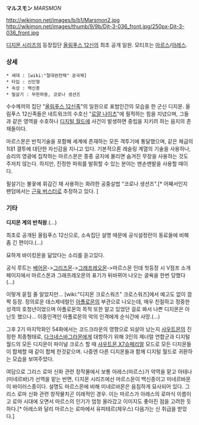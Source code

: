 '''マルスモン''' ''MARSMON''

http://wikimon.net/images/b/b1/Marsmon2.jpg http://wikimon.net/images/thumb/9/9b/Djt-3-036_front.jpg/250px-Djt-3-036_front.jpg

[[디지몬 시리즈]]의 등장집단 [[올림푸스 12신]]의 최초 공개 일원.
모티프는 [[마르스]]/[[아레스]].

=== 상세 ===

 * 세대 : [wiki:"절대완전체" 궁극체]
 * 타입 : 신인형
 * 속성 : 백신종
 * 필살기 : 무한파동, 코로나 생션즈

수수께끼의 집단 "[[올림푸스 12신]]족"의 일원으로 표범인간의 모습을 한 군신 디지몬. 올림푸스 12신족들은 네트워크의 수호신 "[[로얄 나이츠]]"에 필적하는 힘을 지녔으며, 그들과 같은 영역을 수호하나 [[디지털 월드]]에 사건이 발생하면 중립을 지키려 하는 음지의 존재들이다.

마르스몬은 반칙기술을 포함해 세계에 존재하는 모든 격투기에 통달했으며, 같은 체급의 1대1 결투에 대단한 자신감을 지니고 있다. 기본적으론 레슬링 계열의 기술을 사용하나, 승리의 영광에 집착하는 마르스몬은 종종 궁지에 몰리면 숨겨진 무장을 사용하는 것도 주저치 않는다. 하지만, 진정한 파워를 발휘할 수 있는 분야는 맨손맨발을 사용할 때이다.

필살기는 불꽃에 휘감긴 채 사용하는 화려한 공중살법 "코로나 생션즈".[* 어째서인지 팬덤에서는 [[근육 버스터]]로 추정하고 있다. ]

=== 기타 ===
'''디지몬 계의 반칙왕'''.(…)

최초로 공개된 올림푸스 12신으로, 소속집단 설명 때문에 공식설정란이 동료들에 비해 좀 긴 편이다.(…)

묘하게 바이킹몬을 닮았다는 소리를 듣고있다.

공식 루트는 [[베어몬]]->[[그리즈몬]]->[[그래프레오몬]]->마르스몬 인데 첫등장 시 V점프 소개 페이지에서 마르스몬과 그래프레오몬의 표기가 뒤바뀌어 나오는 굴욕을 한번 당했다(...)

이렇게 묻힐 줄 알았지만... [wiki:"디지몬 크로스워즈" 크로스워즈]에서 예고도 없이 깜짝 등장. 정의로운 데스제네럴인 [[아폴로몬]]의 부관으로 나오는데, 매우 친절하고 정중한 성격의 호청년이었으며 아폴로몬의 목적 또한 알고 있었던 걸로 봐서 나쁜 디지몬은 아닌듯 했으나... 이중인격인 아폴로몬의 악의 인격에게 순식간에 사망.(...)

그후 2기 마지막화인 54화에서는 코드크라운의 영향으로 되살아 났는지 [[샤우트몬]]의 진정한 최종형태로, [[다크네스바그라몬]]에게 대항하기 위해 3인의 제너럴 연합군과 디지털 월드의 모든 디지몬이 파이널 크로스 할 때 [[샤우트몬 X7]]슈페리얼 모드로 모든 디지몬들이 합체할 때 같이 합체 한것같으며. 나중엔 다른 디지몬들과 함께 디지털 월드로 귀환하는 모습을 보여주었다.

여담으로 그리스 로마 신화 관련 창작물에서 보통 아레스(마르스)가 악역을 맡고 아테나(미네르바)가 선역을 맡는 반면, 디지몬 시리즈에선 마르스몬이 백신종이고 미네르바몬이 바이러스종이다. 설명도 마르스몬에 비해 미네르바몬은 음침하게 묘사되어 있다. 그리스 로마 신화 관련 창작물치곤 이레적인 경우. 이는 마르스가 아레스의 로마식 이름이고 로마 시대에 오면서 마르스의 인기가 엄청 올라갔고 이미지도 좋아진 점을 고려한 듯 하다.[* 아레스와 달리 마르스는 로마에서 유피테르(제우스) 다음가는 신 취급을 받았다.]
